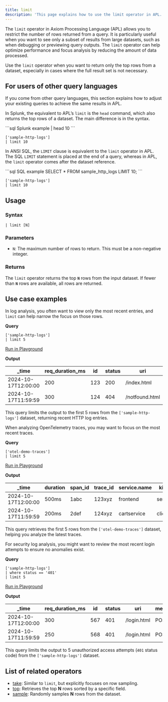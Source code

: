 ```yaml
---
title: limit
description: 'This page explains how to use the limit operator in APL.'
---
```


The `limit` operator in Axiom Processing Language (APL) allows you to restrict the number of rows returned from a query. It is particularly useful when you want to see only a subset of results from large datasets, such as when debugging or previewing query outputs. The `limit` operator can help optimize performance and focus analysis by reducing the amount of data processed.

Use the `limit` operator when you want to return only the top rows from a dataset, especially in cases where the full result set is not necessary.

## For users of other query languages

If you come from other query languages, this section explains how to adjust your existing queries to achieve the same results in APL.

<AccordionGroup>
<Accordion title="Splunk SPL users">

In Splunk, the equivalent to APL’s `limit` is the `head` command, which also returns the top rows of a dataset. The main difference is in the syntax.

<CodeGroup>
```sql Splunk example
| head 10
```

```kusto APL equivalent
['sample-http-logs'] 
| limit 10
```
</CodeGroup>

</Accordion>
<Accordion title="ANSI SQL users">

In ANSI SQL, the `LIMIT` clause is equivalent to the `limit` operator in APL. The SQL `LIMIT` statement is placed at the end of a query, whereas in APL, the `limit` operator comes after the dataset reference.

<CodeGroup>
```sql SQL example
SELECT * FROM sample_http_logs LIMIT 10;
```

```kusto APL equivalent
['sample-http-logs'] 
| limit 10
```
</CodeGroup>

</Accordion>
</AccordionGroup>

## Usage

### Syntax

```kusto
| limit [N]
```

### Parameters

- `N`: The maximum number of rows to return. This must be a non-negative integer.

### Returns

The `limit` operator returns the top **`N`** rows from the input dataset. If fewer than **`N`** rows are available, all rows are returned.

## Use case examples

<Tabs>
<Tab title="Log analysis">

In log analysis, you often want to view only the most recent entries, and `limit` can help narrow the focus on those rows.

**Query**

```kusto
['sample-http-logs']
| limit 5
```

[Run in Playground](https://play.axiom.co/axiom-play-qf1k/explorer?initForm=%7B%22apl%22%3A%22%5B'sample-http-logs'%5D%20%7C%20limit%205%22%7D)

**Output**

| _time               | req_duration_ms | id   | status | uri               | method | geo.city | geo.country |
|---------------------|-----------------|------|--------|-------------------|--------|----------|-------------|
| 2024-10-17T12:00:00 | 200             | 123  | 200    | /index.html       | GET    | New York | USA         |
| 2024-10-17T11:59:59 | 300             | 124  | 404    | /notfound.html    | GET    | London   | UK          |

This query limits the output to the first 5 rows from the `['sample-http-logs']` dataset, returning recent HTTP log entries.

</Tab>
<Tab title="OpenTelemetry traces">

When analyzing OpenTelemetry traces, you may want to focus on the most recent traces.

**Query**

```kusto
['otel-demo-traces']
| limit 5
```

[Run in Playground](https://play.axiom.co/axiom-play-qf1k/explorer?initForm=%7B%22apl%22%3A%22%5B'otel-demo-traces'%5D%20%7C%20limit%205%22%7D)

**Output**

| _time               | duration | span_id | trace_id | service.name | kind     | status_code |
|---------------------|----------|---------|----------|--------------|----------|-------------|
| 2024-10-17T12:00:00 | 500ms    | 1abc    | 123xyz   | frontend     | server   | OK          |
| 2024-10-17T11:59:59 | 200ms    | 2def    | 124xyz   | cartservice  | client   | OK          |

This query retrieves the first 5 rows from the `['otel-demo-traces']` dataset, helping you analyze the latest traces.

</Tab>
<Tab title="Security logs">

For security log analysis, you might want to review the most recent login attempts to ensure no anomalies exist.

**Query**

```kusto
['sample-http-logs']
| where status == '401'
| limit 5
```

[Run in Playground](https://play.axiom.co/axiom-play-qf1k/explorer?initForm=%7B%22apl%22%3A%22%5B'sample-http-logs'%5D%20%7C%20where%20status%20%3D%3D%20'401'%20%7C%20limit%205%22%7D)

**Output**

| _time               | req_duration_ms | id   | status | uri               | method | geo.city | geo.country |
|---------------------|-----------------|------|--------|-------------------|--------|----------|-------------|
| 2024-10-17T12:00:00 | 300             | 567  | 401    | /login.html       | POST   | Berlin   | Germany     |
| 2024-10-17T11:59:59 | 250             | 568  | 401    | /login.html       | POST   | Sydney   | Australia   |

This query limits the output to 5 unauthorized access attempts (`401` status code) from the `['sample-http-logs']` dataset.

</Tab>
</Tabs>

## List of related operators

- [take](/apl/tabular-operators/take-operator): Similar to `limit`, but explicitly focuses on row sampling.
- [top](/apl/tabular-operators/top-operator): Retrieves the top **N** rows sorted by a specific field.
- [sample](/apl/tabular-operators/sample-operator): Randomly samples **N** rows from the dataset.